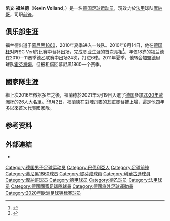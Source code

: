 {{noteTA|G1=Football|G2=英超
|T=zh-hans:凯文·福兰德;zh-hk:奇雲·禾蘭;zh-tw:凱文·福蘭德;
|1=zh-hans:凯文·福兰德;zh-hk:奇雲·禾蘭;zh-tw:凱文·福蘭德;
|2=zh-hans:凯文;zh-hk:奇雲;zh-tw:凱文;
|3=zh-hans:福兰德;zh-hk:禾蘭;zh-tw:福蘭德;
}}
{{Infobox football biography
|           name = 凯文·福兰德<br>Kevin Volland
|          image = Kevin-Volland-August2018.jpg
|       fullname = Kevin Volland
|     birth_date = {{birth date and age|1992|7|30|df=y}}
|    birth_place = {{GER}}[[馬克特奧伯多夫|馬克特奧伯多夫]]
|         height = {{height|m=1.79}}
|       position = [[前锋_(足球)|前锋]]
|    currentclub = [[摩納哥體育會足球會|摩納哥]]  
|     clubnumber = 31
|    youthyears1 = 2007–2011
|    youthclubs1 = [[1860慕尼黑足球俱乐部|慕尼黑1860]]
|         years1 = 2010–2012 | clubs1 = [[1860慕尼黑足球俱乐部|慕尼黑1860]]           | caps1 = 57  | goals1 = 20
|         years2 = 2012–2016 | clubs2 = [[霍芬海姆足球俱乐部|霍芬海姆]]           | caps2 = 133  | goals2 = 33
|         years3 = 2016–2020 | clubs3 = [[利華古遜足球會|利華古遜]]               | caps3 = 115 | goals3 = 44
|         years4 = 2020–     | clubs4 = [[摩納哥體育會足球會|摩納哥]]               | caps4 = 46 | goals4 = 19
| nationalyears1 = 2008–2009 |nationalteam1 = [[德国17岁以下国家足球队|德国 U-17]] |nationalcaps1 = 6  |nationalgoals1 = 2
| nationalyears2 = 2009–2010 |nationalteam2 = [[德国18岁以下国家足球队|德国 U-18]] |nationalcaps2 = 8  |nationalgoals2 = 5
| nationalyears3 = 2010–2011 |nationalteam3 = [[德国19岁以下国家足球队|德国 U-19]] |nationalcaps3 = 10 |nationalgoals3 = 6
| nationalyears4 = 2011       |nationalteam4 = [[德国20岁以下国家足球队|德国 U-20]] |nationalcaps4 = 2  |nationalgoals4 = 1
| nationalyears5 = 2012–2015     |nationalteam5 = [[德国21岁以下国家足球队|德国 U-21]] |nationalcaps5 = 22 |nationalgoals5 = 11
| nationalyears6 = 2014–     |nationalteam6 = [[德国国家足球队|德国]] |nationalcaps6 = 15 |nationalgoals6 = 1
|       pcupdate = 2021年10月31日
|       ntupdate = 2021年11月14日
}}
'''凯文·福兰德'''（'''Kevin Volland'''，{{bd|1992年|7月30日|catIdx=Volland, Kevin}}）是一名[[德国|德国]][[足球|足球]][[运动员|运动员]]，現效力於[[法甲|法甲]]球队[[摩納哥體育會足球會|摩納哥]]，司职[[前锋_(足球)|前锋]]。

==俱乐部生涯==
福兰德出道于[[1860慕尼黑足球俱乐部|慕尼黑1860]]，2010年夏季进入一线队。2010年8月14日，他在[[德国足协杯|德国杯]]对阵SC Verl的比赛中替补出场，完成职业生涯的首次亮相<ref>{{cite news | url = http://www.abendzeitung-mmuenchen.de/sport/tsv_1860/215641 | title = 1860: Junglöwe Volland auf dem Weg zum DFB | date = 28 September 2010 | publisher = Die Abendzeitung | language = de | accessdate = 30 July 2011 }}{{dead link|date=2017年11月 |bot=InternetArchiveBot |fix-attempted=yes }}</ref>。年仅18岁的福兰德在2010－11赛季德乙联赛中出场24次，打进6球。2011年夏季，他转会加盟[[德甲|德甲]]球队[[霍芬海姆足球俱乐部|霍芬海姆]]，但被租借回慕尼黑1860一个赛季。

==國家隊生涯==
繼上次2016年徵招多年之後，福蘭德於2021年5月19日入選了[[德国国家足球队|德国]]參加[[2020年歐洲杯|2020年歐洲杯]]的26人大名單。<ref>{{cite news|url=https://www.espn.com/soccer/uefa-european-championship/story/4389538/euro-2020-germany-recall-bayern-munichs-thomas-mullerborussia-dortmunds-mats-hummels|title=Euro 2020: Germany recall Bayern Munich's Thomas Muller, Borussia Dortmund's Mats Hummels|publisher=ESPN|date=19 May 2021|access-date=19 May 2021|archive-date=2021-05-19|archive-url=https://web.archive.org/web/20210519131257/https://www.espn.com/soccer/uefa-european-championship/story/4389538/euro-2020-germany-recall-bayern-munichs-thomas-mullerborussia-dortmunds-mats-hummels}}</ref>6月2日，福蘭德在對陣[[丹麥國家足球隊|丹麥]]的友誼賽替補上場，這是他四年多以來首次代表國家隊。

==参考资料==
{{reflist}}

== 外部連結 ==
*{{Soccerway}}

{{摩納哥球員名單}}
{{弗里茨·瓦尔特奖U19}}
{{2020年欧洲足球锦标赛德国参赛名单}}

{{DEFAULTSORT:Volland, Kevin}}
[[Category:德国男子足球运动员|Category:德国男子足球运动员]]
[[Category:巴伐利亞人|Category:巴伐利亞人]]
[[Category:足球前锋|Category:足球前锋]]
[[Category:慕尼黑1860球员|Category:慕尼黑1860球员]]
[[Category:賀芬咸球員|Category:賀芬咸球員]]
[[Category:利華古遜球員|Category:利華古遜球員]]
[[Category:摩納哥球员|Category:摩納哥球员]]
[[Category:德甲球员|Category:德甲球员]]
[[Category:德乙球员|Category:德乙球员]]
[[Category:法甲球员|Category:法甲球员]]
[[Category:德國國家足球隊球員|Category:德國國家足球隊球員]]
[[Category:德國旅外足球運動員|Category:德國旅外足球運動員]]
[[Category:2020年欧洲足球锦标赛球员|Category:2020年欧洲足球锦标赛球员]]